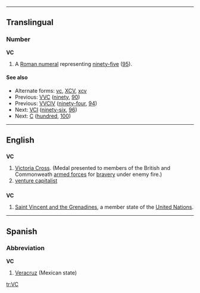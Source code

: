 ----
==Translingual==

===Number===
'''VC'''

# {{informal}} A [[Roman numeral]] representing [[ninety-five]] ([[95]]).

====See also====
* Alternate forms: [[vc]], [[XCV]], [[xcv]]
* Previous: [[VVC]] ([[ninety]], [[90]])
* Previous: [[VVCIV]] ([[ninety-four]], [[94]])
* Next: [[VCI]] ([[ninety-six]], [[96]])
* Next: [[C]] ([[hundred]], [[100]])

----

==English==

==={{initialism}}===
'''VC'''

# [[Victoria Cross]]. (Medal presented to members of the British and Commonweath [[armed forces]] for [[bravery]] under enemy fire.)
# [[venture capitalist]]
==={{abbreviation}}===
'''VC'''
#[[Saint Vincent and the Grenadines]], a member state of the [[United Nations]].

----

==Spanish==

===Abbreviation===
'''VC'''

# [[Veracruz]] (Mexican state)

[[tr:VC]]